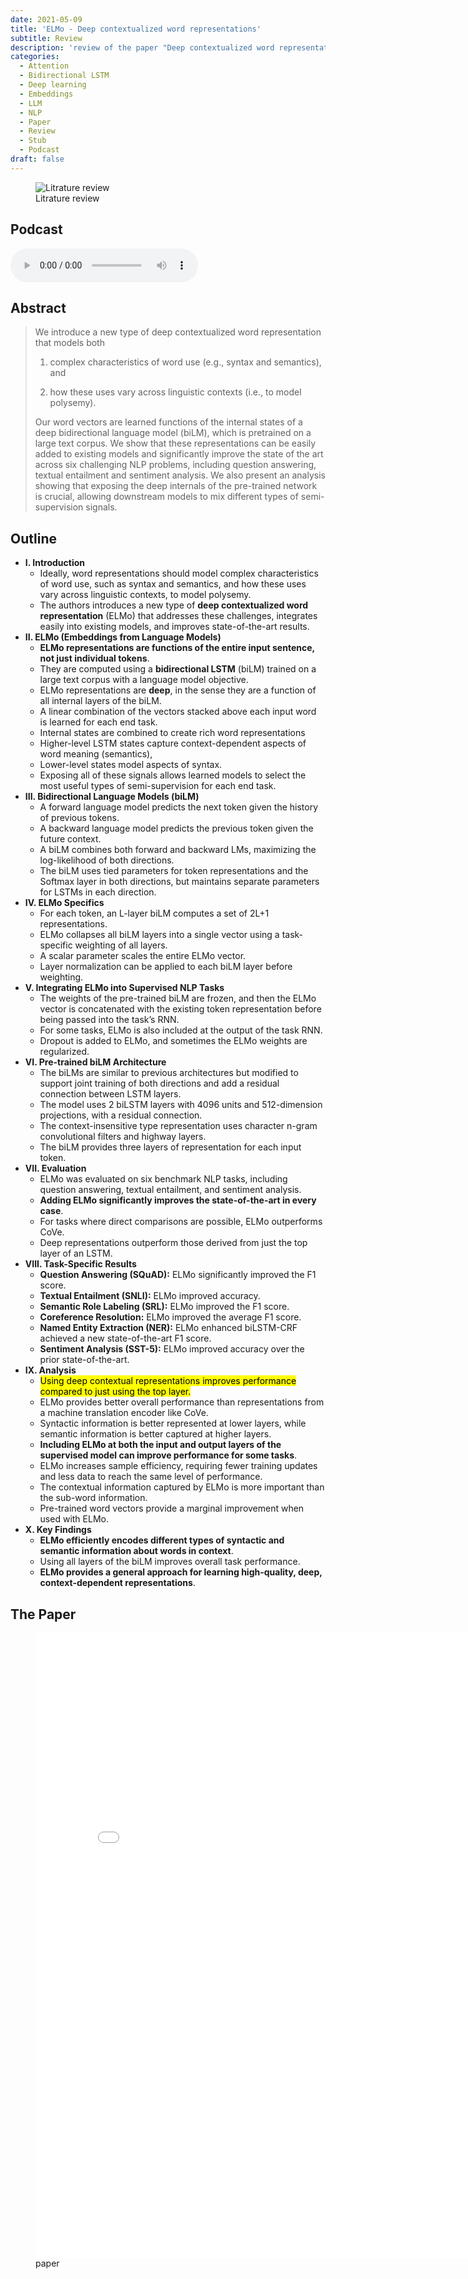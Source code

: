 ```yaml
---
date: 2021-05-09
title: 'ELMo - Deep contextualized word representations'
subtitle: Review
description: 'review of the paper "Deep contextualized word representations" on dot product attention'
categories:
  - Attention
  - Bidirectional LSTM
  - Deep learning
  - Embeddings
  - LLM
  - NLP 
  - Paper
  - Review
  - Stub
  - Podcast
draft: false
---
```


![Litrature review](/images/literature-review-open-book.jpg){.column-margin}

## Podcast

<audio controls="1"><source src="podcast.mp3" type="audio/mpeg"></audio>

## Abstract

> We introduce a new type of deep contextualized word representation that models both 
>
> (1) complex characteristics of word use (e.g., syntax and semantics), and 
>
> (2) how these uses vary across linguistic contexts (i.e., to model polysemy). 
>
> Our word vectors are learned functions of the internal states of a deep bidirectional language model (biLM), which is pretrained on a large text corpus. We show that these representations can be easily added to existing models and significantly improve the state of the art across six challenging NLP problems, including question answering, textual entailment and sentiment analysis. We also present an analysis showing that exposing the deep internals of the pre-trained network is crucial, allowing downstream models to mix different types of semi-supervision signals.

## Outline

- **I. Introduction**
  *   Ideally, word representations should model complex characteristics of word use, such as syntax and semantics, and how these uses vary across linguistic contexts, to model polysemy.
  *   The authors introduces a new type of **deep contextualized word representation** (ELMo) that addresses these challenges, integrates easily into existing models, and improves state-of-the-art results.
- **II. ELMo (Embeddings from Language Models)**
  *   **ELMo representations are functions of the entire input sentence, not just individual tokens**.
  *   They are computed using a **bidirectional LSTM** (biLM) trained on a large text corpus with a language model objective.
  *   ELMo representations are **deep**, in the sense they are a function of all internal layers of the biLM.
  *   A linear combination of the vectors stacked above each input word is learned for each end task.
  *   Internal states are combined to create rich word representations
    *   Higher-level LSTM states capture context-dependent aspects of word meaning (semantics),
    *   Lower-level states model aspects of syntax.
  *   Exposing all of these signals allows learned models to select the most useful types of semi-supervision for each end task.
- **III. Bidirectional Language Models (biLM)**
  *   A forward language model predicts the next token given the history of previous tokens.
  *   A backward language model predicts the previous token given the future context.
  *   A biLM combines both forward and backward LMs, maximizing the log-likelihood of both directions.
  *   The biLM uses tied parameters for token representations and the Softmax layer in both directions, but maintains separate parameters for LSTMs in each direction.
- **IV. ELMo Specifics**
  *   For each token, an L-layer biLM computes a set of 2L+1 representations.
  *   ELMo collapses all biLM layers into a single vector using a task-specific weighting of all layers.
  *   A scalar parameter scales the entire ELMo vector.
  *   Layer normalization can be applied to each biLM layer before weighting.
- **V. Integrating ELMo into Supervised NLP Tasks**
  *   The weights of the pre-trained biLM are frozen, and then the ELMo vector is concatenated with the existing token representation before being passed into the task's RNN.
  *  For some tasks, ELMo is also included at the output of the task RNN.
  *   Dropout is added to ELMo, and sometimes the ELMo weights are regularized.
- **VI. Pre-trained biLM Architecture**
  *   The biLMs are similar to previous architectures but modified to support joint training of both directions and add a residual connection between LSTM layers.
  *   The model uses 2 biLSTM layers with 4096 units and 512-dimension projections, with a residual connection.
  *   The context-insensitive type representation uses character n-gram convolutional filters and highway layers.
  *   The biLM provides three layers of representation for each input token.
- **VII. Evaluation**
  *   ELMo was evaluated on six benchmark NLP tasks, including question answering, textual entailment, and sentiment analysis.
  *   **Adding ELMo significantly improves the state-of-the-art in every case**.
  *   For tasks where direct comparisons are possible, ELMo outperforms CoVe.
  *   Deep representations outperform those derived from just the top layer of an LSTM.
- **VIII. Task-Specific Results**
  *   **Question Answering (SQuAD):** ELMo significantly improved the F1 score.
  *   **Textual Entailment (SNLI):** ELMo improved accuracy.
  *   **Semantic Role Labeling (SRL):** ELMo improved the F1 score.
  *   **Coreference Resolution:** ELMo improved the average F1 score.
  *   **Named Entity Extraction (NER):** ELMo enhanced biLSTM-CRF achieved a new state-of-the-art F1 score.
  *    **Sentiment Analysis (SST-5):** ELMo improved accuracy over the prior state-of-the-art.
- **IX. Analysis**
    * [Using deep contextual representations improves performance compared to just using the top layer.]{.mark}
    * ELMo provides better overall performance than representations from a machine translation encoder like CoVe.
    * Syntactic information is better represented at lower layers, while semantic information is better captured at higher layers.
    *   **Including ELMo at both the input and output layers of the supervised model can improve performance for some tasks**.
    *   ELMo increases sample efficiency, requiring fewer training updates and less data to reach the same level of performance.
    *   The contextual information captured by ELMo is more important than the sub-word information.
   * Pre-trained word vectors provide a marginal improvement when used with ELMo.
- **X. Key Findings**
  *   **ELMo efficiently encodes different types of syntactic and semantic information about words in context**.
  *   Using all layers of the biLM improves overall task performance.
  *   **ELMo provides a general approach for learning high-quality, deep, context-dependent representations**.


## The Paper

![paper](./paper.pdf){.col-page width=800px height=1000px group="slides"}


